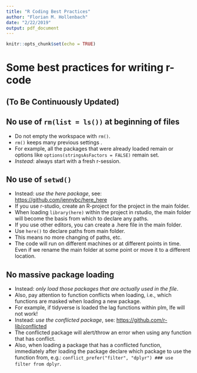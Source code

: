 ```yaml
---
title: "R Coding Best Practices"
author: "Florian M. Hollenbach"
date: "2/22/2019"
output: pdf_document
---
```


```r
knitr::opts_chunk$set(echo = TRUE)
```

# Some best practices for writing r-code
## (To Be Continuously Updated)

## No use of ```rm(list = ls()) ``` at beginning of files
- Do not empty the workspace with ```rm()```.
- ```rm()``` keeps many previous settings .
- For example, all the packages that were already loaded remain or options like ```options(stringsAsFactors = FALSE)``` remain set.
- *Instead*: always start with a fresh r-session.


## No use of ```setwd() ```

- Instead: *use the here package*, see: [https://github.com/jennybc/here_here](https://github.com/jennybc/here_here)
- If you use r-studio, create an R-project for the project in the main folder.
- When loading ```library(here)``` within the project in rstudio, the main folder will become the basis from which to declare any paths.
- If you use other editors, you can create a .here file in the main folder.
- Use ```here()``` to declare paths from main folder.
- This means no more changing of paths, etc. 
- The code will run on different machines or at different points in time. Even if we rename the main folder at some point or move it to a different location.

## No massive package loading
- Instead: *only load those packages that are actually used in the file*.
- Also, pay attention to function conflicts when loading, i.e., which functions are masked when loading a new package.
- For example, if tidyverse is loaded the lag functions within plm, lfe will not work!
- Instead: *use the conflicted package*,  see: [https://github.com/r-lib/conflicted](https://github.com/r-lib/conflicted)
- The conflicted package will alert/throw an error when using any function that has conflict.
- Also, when loading a package that has a conflicted function, immediately after loading the package declare which package to use the function from, e.g.: ```conflict_prefer("filter", "dplyr") ### use filter from dplyr```.
  